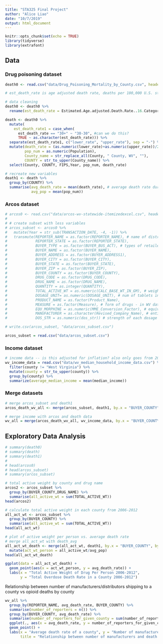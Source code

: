 ```yaml
---
title: "STA325 Final Project"
author: "Alice Liao"
date: "10/7/2019"
output: html_document
---
```


```r
knitr::opts_chunk$set(echo = TRUE)
library(tidyverse)
library(extrafont)
```

## Data

### Drug poisoning dataset
```r
death0 <- read.csv("data/Drug_Poisoning_Mortality_by_County.csv", header = TRUE)

# est_death_rate is age adjusted death rate, deaths per 100,000 U.S. standard population for 2000

# data cleaning
death0 <- death0 %>%
  rename(est_death_rate = Estimated.Age.adjusted.Death.Rate..16.Categories..in.ranges.)

death <- death0 %>%
  mutate(
    est_death_rate1 = case_when(
      est_death_rate == "30+" ~ "30-30", #can we do this?
      TRUE ~ as.character(est_death_rate))) %>%
  separate(est_death_rate1, c("lower_rate", "upper_rate"), sep = "-") %>%
  mutate(death_rate = (as.numeric(lower_rate)+as.numeric(upper_rate))/2,
         pop_num = as.numeric(Population),
         County_name = str_replace_all(County, " County, WV", ""),
         COUNTY = str_to_upper(County_name)) %>%
  select(County, COUNTY, FIPS,Year, pop_num, death_rate)

# recreate new variables
death1 <- death %>%
  group_by(COUNTY) %>%
  summarise(avg_death_rate = mean(death_rate), # average death rate during 2006-2012
            avg_pop = mean(pop_num))
```

### Arcos dataset
```r
# arcos0 <- read.csv("data/arcos-wv-statewide-itemizedexcel.csv", header = TRUE)
# 
# # create subset with less variables
# arcos_subset <- arcos0 %>%
#   mutate(Year = str_sub(TRANSACTION_DATE, -4, -1)) %>%
#   transmute(REPORTER_NAME = as.factor(REPORTER_NAME), # name of distributor/manufacturer who reported the transaction to DEA
#             REPORTER_STATE = as.factor(REPORTER_STATE),
#             BUYER_TYPE = as.factor(BUYER_BUS_ACT), # types of retailers
#             BUYER_NAME = as.factor(BUYER_NAME),
#             BUYER_ADDRESS = as.factor(BUYER_ADDRESS1),
#             BUYER_CITY = as.factor(BUYER_CITY),
#             BUYER_STATE = as.factor(BUYER_STATE),
#             BUYER_ZIP = as.factor(BUYER_ZIP),
#             BUYER_COUNTY = as.factor(BUYER_COUNTY),
#             DRUG_CODE = as.factor(DRUG_CODE),
#             DRUG_NAME = as.factor(DRUG_NAME),
#             QUANTITY = as.integer(QUANTITY),
#             TOTAL_ACTIVE_WT = as.numeric(CALC_BASE_WT_IN_GM), # weight of total active drug in each transaction, in grams 
#             DOSAGE_UNIT= as.numeric(DOSAGE_UNIT), # num of tablets in each unit
#             PRODUCT_NAME = as.factor(Product_Name),
#             MEASURE = as.factor(Measure), # form of drugs - in WV dataset, all are pills
#             EQU_MORPHINE = as.numeric(MME_Conversion_Factor), # equivalent amt of morphine in mg
#             MANUFACTURER = as.character(Revised_Company_Name), # entity that manufactured, distributed or relabeled the drug product in the transaction
#             DOS_STR = as.numeric(dos_str)) # strength of each dosage in mg (in this case, strength in each tablet) 

# write.csv(arcos_subset, "data/arcos_subset.csv")

arcos_subset = read.csv("data/arcos_subset.csv")
```

### Income dataset
```r
# income data -- is this adjusted for inflation? also only goes from 2011 to 2016.
wv_income_data = read.csv("data/wv_median_household_income_data.csv") %>%
  filter(county != "West Virginia") %>%
  mutate(county = str_to_upper(county)) %>%
  group_by(county) %>%
  summarize(average_median_income = mean(median_income))
```

### Merge datasets
```r
# merge arcos_subset and death1
arcos_death_wv_all <- merge(arcos_subset, death1, by.x = "BUYER_COUNTY", by.y = "COUNTY", all.x = TRUE)

# merge income with arcos and death data
wv_all = merge(arcos_death_wv_all, wv_income_data, by.x = "BUYER_COUNTY", by.y = "county", all.x = TRUE)
```

## Exploratory Data Analysis
```r
# summary(death0)
# summary(death)
# summary(death1)
# 
# head(arcos0)
# head(arcos_subset)
# summary(arcos_subset)

# total active weight by county and drug name
arcos2 <- arcos_subset %>%
  group_by(BUYER_COUNTY,DRUG_NAME) %>%
  summarise(all_active_wt = sum(TOTAL_ACTIVE_WT))
head(arcos2)

# calculate total active weight in each county from 2006-2012
all_act_wt <- arcos_subset %>%
  group_by(BUYER_COUNTY) %>%
  summarise(all_active_wt = sum(TOTAL_ACTIVE_WT))
head(all_act_wt)

# plot of active weight per person vs. average death rate
# merge all_act_wt with death_avg
all_act_wt_death <- merge(all_act_wt, death1, by.x = "BUYER_COUNTY", by.y = "COUNTY") %>%
  mutate(act_wt_person = all_active_wt/avg_pop)
head(all_act_wt_death)

ggplot(data = all_act_wt_death) +
  geom_point(aes(x = act_wt_person, y = avg_death_rate)) +
  labs(x = "Total Active Weight of Drug Per Person 2006-2012",
       y = "Total Overdose Death Rate in a County 2006-2012")
```

Relationship between number of manufacturers/distributors shipping to a county vs opioid deaths by county
```r
wv_all %>%
  group_by(REPORTER_NAME, avg_death_rate, BUYER_COUNTY) %>%
  summarise(number_of_reporters = n()) %>%
  group_by(BUYER_COUNTY, avg_death_rate) %>%
  summarise(number_of_reporters_for_given_county = sum(number_of_reporters)) %>%
  ggplot(., aes(x = avg_death_rate, y = number_of_reporters_for_given_county)) +
  geom_point() +
  labs(x = "Average death rate of a county", y = "Number of manufacturers involved",
       title = "Relationship between number of manufacturers and death rates in a county?")
```



